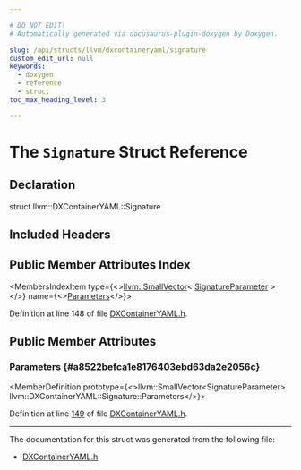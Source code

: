 ```yaml
---

# DO NOT EDIT!
# Automatically generated via docusaurus-plugin-doxygen by Doxygen.

slug: /api/structs/llvm/dxcontaineryaml/signature
custom_edit_url: null
keywords:
  - doxygen
  - reference
  - struct
toc_max_heading_level: 3

---
```





# The `Signature` Struct Reference

<DoxygenPage pluginConfig={pluginConfig}>



## Declaration

<CodeBlock>struct llvm::DXContainerYAML::Signature</CodeBlock>

## Included Headers

<IncludesList>
<IncludesListItem
  filePath="llvm/ObjectYAML/DXContainerYAML.h"
  permalink="/docs/api/files/include/include/llvm/include/llvm/objectyaml/dxcontaineryaml-h"
  isLocal="true" />
</IncludesList>

## Public Member Attributes Index

<MembersIndex>

<MembersIndexItem
  type={<><a href="/docs/api/classes/llvm/smallvector">llvm::SmallVector</a>&lt; <a href="/docs/api/structs/llvm/dxcontaineryaml/signatureparameter">SignatureParameter</a> &gt;</>}
  name={<><a href="#a8522befca1e8176403ebd63da2e2056c">Parameters</a></>}>
</MembersIndexItem>

</MembersIndex>


Definition at line 148 of file <a href="/docs/api/files/include/include/llvm/include/llvm/objectyaml/dxcontaineryaml-h">DXContainerYAML.h</a>.

<SectionDefinition>

## Public Member Attributes

### Parameters {#a8522befca1e8176403ebd63da2e2056c}

<MemberDefinition
  prototype={<>llvm::SmallVector&lt;SignatureParameter&gt; llvm::DXContainerYAML::Signature::Parameters</>}>

Definition at line <a href="/docs/api/files/include/include/llvm/include/llvm/objectyaml/dxcontaineryaml-h/#l00149">149</a> of file <a href="/docs/api/files/include/include/llvm/include/llvm/objectyaml/dxcontaineryaml-h">DXContainerYAML.h</a>.
</MemberDefinition>

</SectionDefinition>

<hr/>

The documentation for this struct was generated from the following file:

<ul>
<li><a href="/docs/api/files/include/include/llvm/include/llvm/objectyaml/dxcontaineryaml-h">DXContainerYAML.h</a></li>
</ul>

</DoxygenPage>
